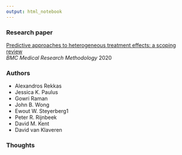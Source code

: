 ---
output: html_notebook
---

### Research paper  

[Predictive approaches to heterogeneous treatment effects: a scoping review](https://bmcmedresmethodol.biomedcentral.com/articles/10.1186/s12874-020-01145-1)   
*BMC Medical Research Methodology* 2020    

### Authors   

+ Alexandros Rekkas  
+ Jessica K. Paulus  
+ Gowri Raman  
+ John B. Wong  
+ Ewout W. Steyerberg1  
+ Peter R. Rijnbeek  
+ David M. Kent   
+ David van Klaveren    
    
### Thoughts  